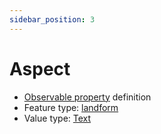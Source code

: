 ```yaml
---
sidebar_position: 3
---
```



# Aspect

- [Observable property](/viewers/dawe-vocabs?uri=https://linked.data.gov.au/def/nrm/0e0423c6-0dc3-40aa-9776-410a94299256) definition
- Feature type: [landform](http://linked.data.gov.au/def/tern-cv/2cf3ed29-440e-4a50-9bbc-5aab30df9fcd)
- Value type: [Text](https://w3id.org/tern/ontologies/tern/Text)

<Example
  protocolModule="plot-soil-description"
  observableProperty="https://linked.data.gov.au/def/nrm/0e0423c6-0dc3-40aa-9776-410a94299256"
/>
